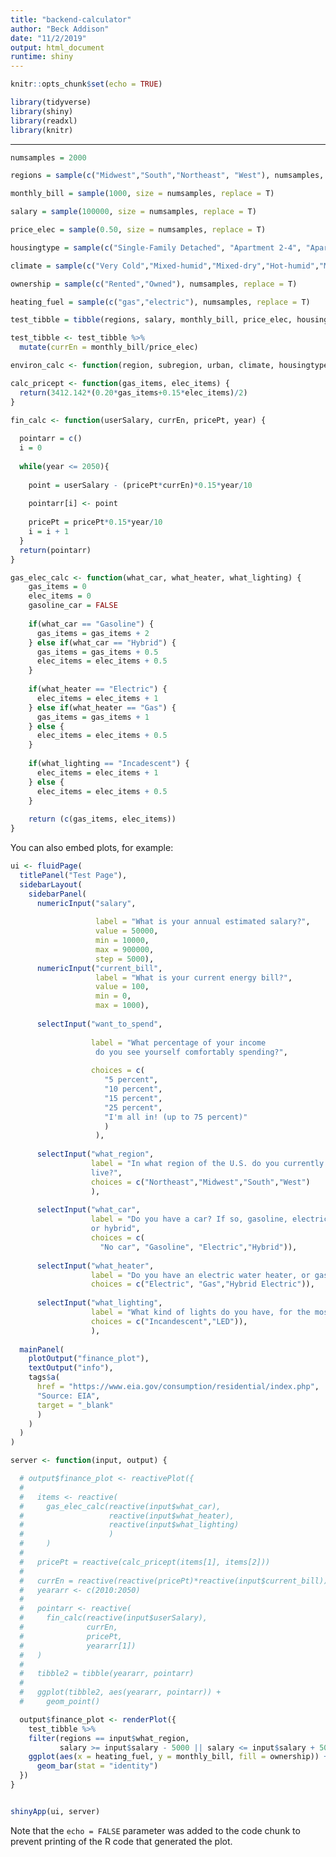 ```yaml
---
title: "backend-calculator"
author: "Beck Addison"
date: "11/2/2019"
output: html_document
runtime: shiny
---
```


```r
knitr::opts_chunk$set(echo = TRUE)
```

```r
library(tidyverse)
library(shiny)
library(readxl)
library(knitr)

```

---

```r

numsamples = 2000

regions = sample(c("Midwest","South","Northeast", "West"), numsamples, replace = T)

monthly_bill = sample(1000, size = numsamples, replace = T)

salary = sample(100000, size = numsamples, replace = T)

price_elec = sample(0.50, size = numsamples, replace = T)

housingtype = sample(c("Single-Family Detached", "Apartment 2-4", "Apartment 5 or more", "Mobile", "Single-Family Attached"), numsamples, replace = T)

climate = sample(c("Very Cold","Mixed-humid","Mixed-dry","Hot-humid","Marine"), numsamples, replace = T)

ownership = sample(c("Rented","Owned"), numsamples, replace = T)

heating_fuel = sample(c("gas","electric"), numsamples, replace = T)

test_tibble = tibble(regions, salary, monthly_bill, price_elec, housingtype, climate, ownership, heating_fuel)

test_tibble <- test_tibble %>%
  mutate(currEn = monthly_bill/price_elec)


```

```r
environ_calc <- function(region, subregion, urban, climate, housingtype, sqft, rent, yearcst, hshld, income, included_in_rent, heating_fuel){}

calc_pricept <- function(gas_items, elec_items) {
  return(3412.142*(0.20*gas_items+0.15*elec_items)/2)
}

fin_calc <- function(userSalary, currEn, pricePt, year) {
  
  pointarr = c()
  i = 0
  
  while(year <= 2050){
    
    point = userSalary - (pricePt*currEn)*0.15*year/10 
    
    pointarr[i] <- point
    
    pricePt = pricePt*0.15*year/10
    i = i + 1
  }
  return(pointarr)
}

gas_elec_calc <- function(what_car, what_heater, what_lighting) {
    gas_items = 0
    elec_items = 0
    gasoline_car = FALSE
    
    if(what_car == "Gasoline") {
      gas_items = gas_items + 2
    } else if(what_car == "Hybrid") {
      gas_items = gas_items + 0.5
      elec_items = elec_items + 0.5
    }
    
    if(what_heater == "Electric") {
      elec_items = elec_items + 1
    } else if(what_heater == "Gas") {
      gas_items = gas_items + 1
    } else {
      elec_items = elec_items + 0.5
    }
    
    if(what_lighting == "Incadescent") {
      elec_items = elec_items + 1
    } else {
      elec_items = elec_items + 0.5
    }
    
    return (c(gas_items, elec_items))
}

```

You can also embed plots, for example:

```r

ui <- fluidPage(
  titlePanel("Test Page"),
  sidebarLayout(
    sidebarPanel(
      numericInput("salary", 
                   
                   label = "What is your annual estimated salary?",
                   value = 50000,
                   min = 10000,
                   max = 900000,
                   step = 5000),
      numericInput("current_bill",
                   label = "What is your current energy bill?",
                   value = 100,
                   min = 0,
                   max = 1000),
  
      selectInput("want_to_spend", 
                   
                  label = "What percentage of your income
                   do you see yourself comfortably spending?", 
                   
                  choices = c(
                     "5 percent",
                     "10 percent",
                     "15 percent",
                     "25 percent",
                     "I'm all in! (up to 75 percent)"
                     )
                   ),
      
      selectInput("what_region", 
                  label = "In what region of the U.S. do you currently
                  live?",
                  choices = c("Northeast","Midwest","South","West")
                  ),
      
      selectInput("what_car",
                  label = "Do you have a car? If so, gasoline, electric
                  or hybrid",
                  choices = c(
                    "No car", "Gasoline", "Electric","Hybrid")),
      
      selectInput("what_heater",
                  label = "Do you have an electric water heater, or gas?",
                  choices = c("Electric", "Gas","Hybrid Electric")),
      
      selectInput("what_lighting",
                  label = "What kind of lights do you have, for the most   part?",
                  choices = c("Incandescent","LED")),
                  ),
    
  mainPanel(
    plotOutput("finance_plot"),
    textOutput("info"),
    tags$a(
      href = "https://www.eia.gov/consumption/residential/index.php",
      "Source: EIA",
      target = "_blank"
      )
    )
  )
)

server <- function(input, output) {

  # output$finance_plot <- reactivePlot({
  #   
  #   items <- reactive(
  #     gas_elec_calc(reactive(input$what_car),
  #                   reactive(input$what_heater),
  #                   reactive(input$what_lighting)
  #                   )
  #     )
  #   
  #   pricePt = reactive(calc_pricept(items[1], items[2]))
  #   
  #   currEn = reactive(reactive(pricePt)*reactive(input$current_bill))
  #   yeararr <- c(2010:2050)
  #   
  #   pointarr <- reactive(
  #     fin_calc(reactive(input$userSalary),
  #              currEn,
  #              pricePt,
  #              yeararr[1])
  #   )
  #   
  #   tibble2 = tibble(yeararr, pointarr)
  #   
  #   ggplot(tibble2, aes(yeararr, pointarr)) +
  #     geom_point()

  output$finance_plot <- renderPlot({
    test_tibble %>%
    filter(regions == input$what_region,
           salary >= input$salary - 5000 || salary <= input$salary + 5000) %>%
    ggplot(aes(x = heating_fuel, y = monthly_bill, fill = ownership)) +
      geom_bar(stat = "identity")
  })
}


shinyApp(ui, server)

```

Note that the `echo = FALSE` parameter was added to the code chunk to prevent printing of the R code that generated the plot.
